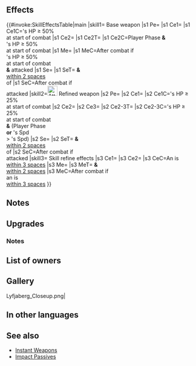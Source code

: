 {{Weapon Infobox
|tagid=SID_リフィア
|weaponType=Dagger
|weaponName=Lyfjaberg
|might=14
|range=2
|effect=Grants Res+3. At start of combat, if unit's HP ≥ 50%, grants Atk/Spd+4 during combat, and if unit initiates combat, foe cannot make a follow-up attack. After combat, if unit attacked, inflicts Def/Res-7 on target and foes within 2 spaces of target through their next actions, and if bonus was granted to unit, deals 4 damage to unit.
|cost=400
|exclusive=1
|statModifiers=0,14,0,0,3
|required=Silver Dagger
|refinePaths=default
|refineSP=400
|refineMedals=500
|refineDews=200
|upgradedEffect=Grants Res+3. At start of combat, if unit's HP ≥ 25%, grants Atk/Spd/Def/Res+4 to unit during combat, and also, if unit initiates combat or if unit's Spd > foe's Spd, foe cannot make a follow-up attack and inflicts Special cooldown charge -1 on foe per attack. (Only highest value applied. Does not stack.)<br><br>Effect:【Dagger ７】<br><br>【Dagger ７】<br>After combat, if unit attacked, inflicts Def/Res-７ on target and foes within 2 spaces of target through their next actions.
|tagidExtraSkill1=一
|effectSkill1=If unit is within 3 spaces of an ally, grants Atk/Spd/Def/Res+4 to unit during combat, grants bonus to unit's Atk/Res during combat = 20% of unit's HP at start of combat, and restores 7 HP to unit and allies within 2 spaces after combat.
|iconSkill1=Lyfjaberg W.png
|properties=random_owner
}}
==Effects==
{{#invoke:SkillEffectsTable|main
|skill1={{SCi|weapon}} Base weapon
|s1 Pe={{Eft|Stat Boosts|Res|3}}
|s1 Ce1={{Eft|Temporary buffs|Atk/Spd|4}}
|s1 Ce1C={{Tgt|Unit}}'s HP ≥ 50%<br>at start of combat
|s1 Ce2={{Eft|Prevent Follow-Ups}}
|s1 Ce2T={{Tgt|Foe}}
|s1 Ce2C=Player Phase '''&'''<br>{{Tgt|Unit}}'s HP ≥ 50%<br>at start of combat
|s1 Me={{Eft|Damage|4}}
|s1 MeC=After combat if<br>{{Tgt|Unit}}'s HP ≥ 50%<br>at start of combat<br>'''&''' {{Tgt|Unit}} attacked
|s1 Se={{Eft|Penalties|Def/Res|7}}
|s1 SeT={{Tgt|Target Foe}} '''&''' {{Tgt|Foes}}<br>[[within 2 spaces]]<br>of {{Tgt|Target Foe}}
|s1 SeC=After combat if<br>{{Tgt|Unit}} attacked
|skill2=[[File:Attack Plus W.png|x26px|class=inline-icon]] Refined weapon
|s2 Pe={{Eft|Stat Boosts|Res|3}}
|s2 Ce1={{Eft|Temporary buffs|Atk/Spd/Def/Res|4}}
|s2 Ce1C={{Tgt|Unit}}'s HP ≥ 25%<br>at start of combat
|s2 Ce2={{Eft|Prevent Follow-Ups}}
|s2 Ce3={{Eft|Guard}}
|s2 Ce2-3T={{Tgt|Foe}}
|s2 Ce2-3C={{Tgt|Unit}}'s HP ≥ 25%<br>at start of combat<br>'''&''' (Player Phase<br>'''or''' {{Tgt|Unit}}'s Spd<br>> {{Tgt|Foe}}'s Spd)
|s2 Se={{Eft|Penalties|Def/Res|7}}
|s2 SeT={{Tgt|Target Foe}} '''&''' {{Tgt|Foes}}<br>[[within 2 spaces]]<br>of {{Tgt|Target Foe}}
|s2 SeC=After combat if<br>{{Tgt|Unit}} attacked
|skill3={{Si|Lyfjaberg|refine=Skill1}} Skill refine effects
|s3 Ce1={{Eft|Temporary buffs|Atk/Spd/Def/Res|5}}
|s3 Ce2={{Eft|Temporary buffs|Atk/Res|20% of {{Tgt|Unit}}'s HP<br>at start of combat}}
|s3 CeC=An {{Tgt|Ally}} is<br>[[within 3 spaces]]
|s3 Me={{Eft|Heal|7}}
|s3 MeT={{Tgt|Unit}} '''&''' {{Tgt|Allies}}<br>[[within 2 spaces]]
|s3 MeC=After combat if<br>an {{Tgt|Ally}} is<br>[[within 3 spaces]]
}}

==Notes==
{{Temporary buffs}}
{{IfUnitInitiates}}
{{Prevent follow-up}}
{{IfUnitAttacked}}
{{Penalties}}
{{DamageToUnit}}
==Upgrades==
{{Weapon Upgrade List}}
===Notes===
{{CooldownChargeMinus|name={{St|Lyfjaberg|refine=Skill1}}}}
{{After combat healing|allies=1|name={{St|Lyfjaberg|refine=Skill1}}}}
==List of owners==
{{Skill Hero List}}
==Gallery==
<gallery>
Lyfjaberg_Closeup.png|
</gallery>
==In other languages==
{{OtherLanguages
|japanese=リフィア
|german=Lyfjaberg
|spanishEU=Lyfjaberg
|spanishLA=Lyfjaberg
|french=Lyfjaberg
|italian=Lyfjaberg
|chineseTW=利菲亞
|portuguese=Lyfjaberg
}}
==See also==
{{See also skills|cond=(Description LIKE '%bonus to unit_s%=%HP at start of combat%' OR Description LIKE '%restores _ HP to unit and allies within _ spaces after combat%' OR Description LIKE '%after combat%restores _ HP to unit and allies within _ spaces%') AND Exclusive='1'}}
* [[Skill families/Weapons#Instant|Instant Weapons]]
* [[Skill families/A Passives#Impact|Impact Passives]]
{{Weapons Navbox}}